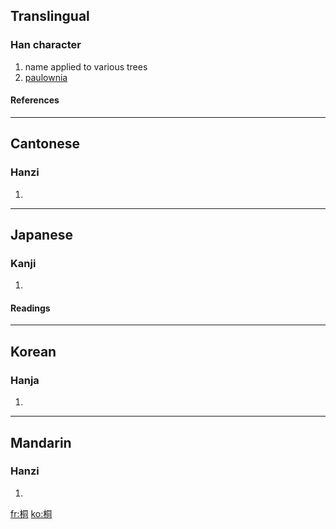 ==Translingual==
===Han character===
{{Han char|rn=75|rad=木|as=06|sn=10|four=4792<sub>0</sub>|canj=木月一口 (DBMR)}}
# name applied to various trees
# [[paulownia]]
====References====
{{Han ref|kx=0525.170|dkj=14770|dj=0914.120|hdz=21198.070|uh=6850|ud=26704|bh=AEE4|bd=44772}}

----
==Cantonese==
===Hanzi===
{{yue-hanzi|jyut=|y=tung4}}
# {{defn|Cantonese}}

----
==Japanese==
===Kanji===
{{ja-kanji|grade=|rs=木06}}
# {{defn|Japanese}} 
====Readings====
{{ja-readings|on=[[どう]] (dō), [[とう]] (tō)|kun=[[きり]] (kiri)}}

----
==Korean==
===Hanja===
{{ko-hanja|hangeul=동|eumhun=오동나무 동|rv=dong|mr=tong|y=tong}}
# {{defn|Korean}}

----
==Mandarin==
===Hanzi===
{{cmn-hanzi|pin=[[tóng]] (tong2)|wg=t'ung<sup>2</sup>}}
# {{defn|Mandarin}}

[[fr:桐]]
[[ko:桐]]